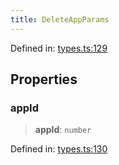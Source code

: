 ```yaml
---
title: DeleteAppParams
---
```


Defined in: [types.ts:129](https://github.com/LIT-Protocol/Vincent/blob/4f61b0b06d818c2273457b0cc8a4e68ed21a72ed/packages/libs/contracts-sdk/src/types.ts#L129)

## Properties

### appId

> **appId**: `number`

Defined in: [types.ts:130](https://github.com/LIT-Protocol/Vincent/blob/4f61b0b06d818c2273457b0cc8a4e68ed21a72ed/packages/libs/contracts-sdk/src/types.ts#L130)
